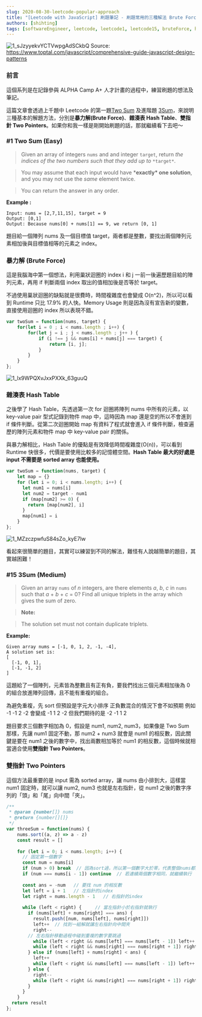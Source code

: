 ```yaml
---
slug: 2020-08-30-leetcode-popular-approach
title: "[Leetcode with JavaScript] 刷題筆記 - 刷題常用的三種解法 Brute Force, Hash Map, Two Pointers"
authors: [shihting]
tags: [softwareEngineer, leetcode, leetcode1, leetcode15, bruteForce, hashMap, twoPointers]
---
```


![1_sJzyyekvYCTVwpgAdSCkbQ](https://i.imgur.com/PSbzbj9.png)
Source: https://www.toptal.com/javascript/comprehensive-guide-javascript-design-patterns

### 前言

這個系列是在記錄參與 ALPHA Camp A+ 人才計畫的過程中，練習刷題的想法及筆記。

這篇文章會透過上千題中 Leetcode 的第一題[Two Sum](https://leetcode.com/problems/two-sum/) 及進階題 [3Sum](https://leetcode.com/problems/3sum/)，來說明三種基本的解題方法，分別是**暴力解(Brute Force)**、**雜湊表 Hash Table**、**雙指針 Two Pointers**。如果你和我一樣是剛開始刷題的話，那就繼續看下去吧～

### #1 Two Sum (Easy)

> Given an array of integers `nums` and and integer `target`, return *the indices of the two numbers such that they add up to* `*target*`.

> You may assume that each input would have ***exactly\* one solution**, and you may not use the *same* element twice.

> You can return the answer in any order.

**Example :**

```
Input: nums = [2,7,11,15], target = 9
Output: [0,1]
Output: Because nums[0] + nums[1] == 9, we return [0, 1]
```

題目給一個陣列 nums 及一個目標值 target，兩者都是整數，要找出兩個陣列元素相加後與目標值相等的元素之 index。

### 暴力解 (Brute Force)

這是我腦海中第一個想法，利用巢狀迴圈的 index i 和 j 一前一後遍歷題目給的陣列元素，再用 if 判斷兩個 index 取出的值相加後是否等於 target。

不過使用巢狀迴圈的缺點就是很費時，時間複雜度也會變成 O(n^2)，所以可以看到 Runtime 只比 17.9% 的人快。Memory Usage 則是因為沒有宣告新的變數，直接使用迴圈的 index 所以表現不錯。

```javascript
var twoSum = function(nums, target) {
    for(let i = 0 ; i < nums.length ; i++) {
        for(let j = i ; j < nums.length ; j++ ) {
            if (i !== j && nums[i] + nums[j] === target) {
                return [i, j];
            }
        }
    }
};
```

![1_lx9WPQXvJxxPXXk_63guuQ](https://i.imgur.com/nefsG58.jpg)



### 雜湊表 Hash Table

之後學了 Hash Table，先透過第一次 for 迴圈將陣列 nums 中所有的元素，以 key-value pair 型式記錄到物件 map 中，這時因為 map 還是空的所以不會進到 if 條件判斷。從第二次迴圈開始 map 有資料了程式就會進入 if 條件判斷，檢查遍歷的陣列元素和物件 map 中 key-value pair 的關係。

與暴力解相比，Hash Table 的優點是有效降低時間複雜度(O(n))，可以看到 Runtime 快很多，代價是要使用比較多的記憶體空間。**Hash Table 最大的好處是 input 不需要是 sorted array 也能使用。**

```javascript
var twoSum = function(nums, target) {
    let map = {}
    for (let i = 0; i < nums.length; i++) {
      let num1 = nums[i]
      let num2 = target - num1
      if (map[num2] >= 0) {
        return [map[num2], i]
      }
      map[num1] = i
    }    
};
```



![1_MZzczpwfuS84sZo_kyE7lw](https://i.imgur.com/E9QzlHy.jpg)

看起來很簡單的題目，其實可以練習到不同的解法，難怪有人說越簡單的題目，其實越困難！

### #15 3Sum (Medium)

> Given an array `nums` of *n* integers, are there elements *a*, *b*, *c* in `nums` such that *a* + *b* + *c* = 0? Find all unique triplets in the array which gives the sum of zero.

> **Note:**

> The solution set must not contain duplicate triplets.

**Example:**

```
Given array nums = [-1, 0, 1, 2, -1, -4],
A solution set is:
[
  [-1, 0, 1],
  [-1, -1, 2]
]
```

這題給了一個陣列，元素皆為整數且有正有負，要我們找出三個元素相加後為 0 的組合放進陣列回傳，且不能有重複的組合。

為避免重複，先 sort 但預設是字元大小排序 正負數混合的情況下會不如預期 例如 -1 -1 2 -2 會變成 -1 1 2 -2 但我們期待的是 -2 -1 1 2

題目要求三個數字相加為 0，假設是 num1, num2, num3，如果像是 Two Sum 那樣，先讓 num1 固定不動，那 num2 + num3 就會是 num1 的相反數，因此關鍵是要在 num1 之後的數字中，找出兩數相加等於 num1 的相反數，這個時候就相當適合使用**雙指針 Two Pointers**。

### 雙指針 Two Pointers

這個方法最重要的是 input 需為 sorted array，讓 nums 由小排到大，這樣當 num1 固定時，就可以讓 num2, num3 也就是左右指針，從 num1 之後的數字序列的「頭」和「尾」向中間「夾」。

```javascript
/**
 * @param {number[]} nums
 * @return {number[][]}
 */
var threeSum = function(nums) {
    nums.sort((a, z) => a - z)
    const result = []
    
    for (let i = 0; i < nums.length; i++) {
      // 固定第一個數字
      const num = nums[i]
      if (num > 0) break  // 因為sort過，所以第一個數字大於零，代表整個nums都是正整數
      if (num === nums[i - 1]) continue  // 若連續兩個數字相同，就繼續執行
        
      const ans = -num   // 要找 num 的相反數
      let left = i + 1   // 左指針的index
      let right = nums.length - 1   // 右指針的index
      
      while (left < right) {     // 當左指針小於右指針就執行
        if (nums[left] + nums[right] === ans) {
          result.push([num, nums[left], nums[right]]) 
          left++  // 找到一組解就讓左右指針向中間夾
          right--
        // 左右指針移動過程中碰到重複的數字要跳過
          while (left < right && nums[left] === nums[left - 1]) left++
          while (left < right && nums[right] === nums[right + 1]) right--
        } else if (nums[left] + nums[right] < ans) {
          left++
          while (left < right && nums[left] === nums[left - 1]) left++
        } else {
          right--
          while (left < right && nums[right] === nums[right + 1]) right--
        }
      }
    }
  return result
};
```

